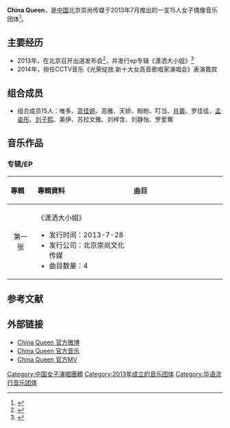 {{update|time=2019-10-14T06:47:46+00:00}}
{{艺人
| 姓名 = China Queen
| 类型 = 組合
| 图片 = 
| 图片简介 =  
| 出道日期 = 2014年5月23日
| 出道地点 = {{CHN}}北京市
| 语言     = [[汉语|汉语]] 
| 音乐类型 = [[华语流行|华语流行]]
| 活跃年代 = 2013年至今
| 唱片公司 = [[崇尚传媒|崇尚传媒]]（2013-至今） 
| 经纪公司 = [[崇尚传媒|崇尚传媒]]（2013-至今）
| 网站 = [http://www.chongshangmedia.com/ China Queen 官方网站]
}}

'''China Queen'''，是[[中国|中国]]北京崇尚传媒于2013年7月推出的一支15人女子偶像音乐团体<ref>{{Cite web |url=http://ent.sina.com.cn/y/2013-07-30/19383976192.shtml |title=女子组合ChinaQueen出道 推出首张EP |accessdate=2014-06-07 |archive-date=2014-07-14 |archive-url=https://web.archive.org/web/20140714145655/http://ent.sina.com.cn/y/2013-07-30/19383976192.shtml |dead-url=no }}</ref>。

==主要经历==
*2013年，在北京召开出道发布会<ref>{{Cite web |url=http://ent.ifeng.com/zz/detail_2013_07/29/28030270_0.shtml |title=ChinaQueen女子天团惊艳首秀 誓破韩流引领女团风潮 |accessdate=2014-06-07 |archive-date=2019-02-15 |archive-url=https://web.archive.org/web/20190215192858/http://ent.ifeng.com/zz/detail_2013_07/29/28030270_0.shtml |dead-url=no }}</ref>，并发行ep专辑《潇洒大小姐》<ref>{{Cite web |url=http://ent.sina.com.cn/y/2013-08-07/18273982586.shtml |title=ChinaQueen发首张EP《潇洒大小姐》 |accessdate=2014-06-07 |archive-date=2016-03-04 |archive-url=https://web.archive.org/web/20160304200123/http://ent.sina.com.cn/y/2013-08-07/18273982586.shtml |dead-url=no }}</ref>
*2014年，担任CCTV音乐《光荣绽放.新十大女高音歌唱家演唱会》表演嘉宾 

==组合成员==  
*组合成员15人：唯多、[[蓝佳妍|蓝佳妍]]、高雅、天娇、盼盼、叮当、[[肖蕾|肖蕾]]、罗佳佳、[[孟姿彤|孟姿彤]]、[[刘子熙|刘子熙]]、美伊、苏拉文雅、刘梓含、刘静怡、罗爱骞

==音乐作品==
===专辑/EP===
{| class="wikitable"
!align="left" width="80px"| 專輯 
!align="left" width="350px"| 專輯資料
!align="left" width="400px"| 曲目
|-
!align="center"| 第一张
|align="left"|《潇洒大小姐》  
* 发行时间：2013-7-28
* 发行公司：北京崇尚文化传媒 
* 曲目数量：4
|align="left" style="font-size: 85%;"|
{{hidden|曲目|
# 潇洒大小姐【MV】
# Battle【MV】
# 恋夏【MV】
# China Queen【MV】 		
}}
|}

==参考文献==
{{reflist}}

==外部链接==
*[http://weibo.com/u/3107601891 China Queen 官方微博]{{Wayback|url=http://weibo.com/u/3107601891 |date=20150812202349 }}
*[https://archive.is/20140607063317/http://music.baidu.com/album/87782285 China Queen 官方音乐]
*[https://web.archive.org/web/20140428200405/http://v.yinyuetai.com/video/801766 China Queen 官方MV]

[[Category:中国女子演唱團體|Category:中国女子演唱團體]]
[[Category:2013年成立的音乐团体|Category:2013年成立的音乐团体]]
[[Category:华语流行音乐团体|Category:华语流行音乐团体]]